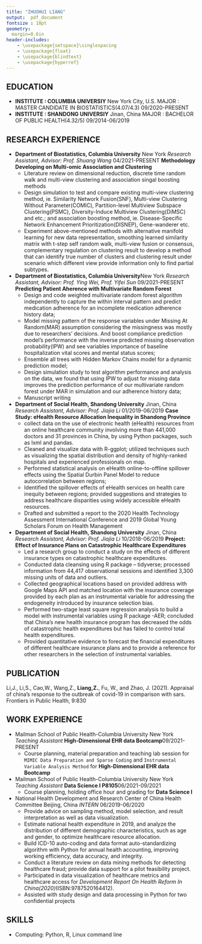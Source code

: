 ```yaml
---
title: "ZHUOHUI LIANG"
output:  pdf_document
fontsize : 10pt
geometry:
  margin=0.6in
header-includes:
    - \usepackage{setspace}\singlespacing
    - \usepackage{float}
    - \usepackage{blindtext}
    - \usepackage{hyperref}
---
```

<!-- **WORK PHONE** : +1 (646) 496-3283\newline -->
<!-- **MOBILE PHONE** : +861564129223\newline -->
<!-- **EMAIL 1** : [zl2974@cumc.columbia.edu](mailto:<zl2974@cumc.columbia.edu>) -->
<!-- \newline -->
<!-- **EMAIL 2** : [jeffreyliang1995@outlook.com](mailto:<jeffreyliang1995@outlook.com>) -->
<!-- \newline -->
<!-- **Linkedin** :  -->
<!-- [_Zhuohui Liang_](https://www.linkedin.com/in/zhuohui-liang-123108203/) -->

\begin{center}
\begin{tabular}{c|c|c}
WORK PHONE : +1 (646) 496-3283 & 
EMAIL 1 : \href{mailto:<zl2974@cumc.columbia.edu>}{zl2974@cumc.columbia.edu} &
EMAIL 2 : \href{mailto:<jeffreyliang1995@outlook.com>}{jeffreyliang1995@outlook.com}\\ 
\end{tabular}
\end{center}

## EDUCATION
- **INSTITUTE : COLUMBIA UNIVERSIY** \hfill New York City, U.S. \newline
  MAJOR : MASTER CANDIDATE IN BIOSTATISTICS(4.07/4.3) \hfill 09/2020-PRESENT
- **INSTITUTE : SHANDONG UNIVERSIY** \hfill Jinan, China\newline
  MAJOR : BACHELOR OF PUBLIC HEALTH(4.32/5) \hfill 09/2014-06/2019
  

## RESEARCH EXPERIENCE

- **Department of Biostatistics, Columbia University**
\hfill New York\newline
  _Research Assistant, Advisor: Prof. Shuang Wang_ \hfill 04/2021-PRESENT\newline
  **Methodology Developing on Multi-omic Association and Clustering **
  * Literature review on dimensional reduction, discrete time random walk and multi-view clustering and association singal boosting methods
  * Design simulation to test and compare existing multi-view clustering method, ie. Similarity Network Fusion(SNF), Multi-view Clustering Without Parameter(COMIC), Partition-level Multiview Subspace Clustering(PSMC), Diversity-Induce Multiview Clustering(DiMSC) and etc.; and association boosting method, ie. Disease-Specific Network Enhancement Prioritization(DISNEP), Gene-wanderer etc.
  * Experiment above-mentioned methods with alternative manifold learning for new data representation, smoothing learned similarity matrix with t-step self random walk, multi-view fusion or consensus, complementary regulation on clustering result to develop a method that can identify true number of clusters and clustering result under scenario which different view provide information only to find partial subtypes.
  
- **Department of Biostatistics, Columbia University**\hfill New York\newline
  _Research Assistant, Advisor: Prof. Ying Wei, Prof. Yifei Sun_ \hfill 09/2021-PRESENT\newline
  **Predicting Patient Aherence with Multivariate Random Forest**
  * Design and code weighted multivariate random forest algorithm independently to capture the within interval pattern and predict medication adherence for an incomplete medication adherence history  data;
  * Model missing pattern of the response variables under Missing At Random(MAR) assumption considering the missingness was mostly due to researchers' decisions. And boost compliance prediction model's performance with the inverse predicted missing observation probability(IPW) and see variables importance of baseline hospitalization vital scores and mental status scores;
  * Ensemble all trees with Hidden Markov Chains model for a dynamic prediction model;
  * Design simulation study to test algorithm performance and analysis on the data, we found that using IPW to adjust for missing data improves the prediction performance of our multivariate random forest under MAR in simulation and our adherence history data;
  * Manuscript writing

- **Department of Social Health, Shandong University**
\hfill Jinan, China\newline
  _Research Assistant, Advisor: Prof. Jiajia Li_ \hfill 01/2019-06/2019\newline
  **Case Study: eHealth Resource Allocation Inequality in Shandong Province** 
  * collect data on the use of electronic health (eHealth) resources from an
online healthcare community involving more than 441,000 doctors and 31 provinces in China, by using Python packages, such as lxml and pandas.
  * Cleaned and visualize data with R-ggplot; utilized techniques such as visualizing the spatial distribution and density of highly-ranked hospitals and experienced professionals on map.
  * Performed statistical analysis on eHealth online-to-offline spillover effects using the Spatial Durbin Panel Model to reduce autocorrelation between regions; 
  * Identified the spillover effects of eHealth services on health care inequity between regions; provided suggestions and strategies to address healthcare disparities using widely accessible eHealth resources.
  * Drafted and submitted a report to the 2020 Health Technology Assessment International
Conference and 2019 Global Young Scholars Forum on Health Management

- **Department of Social Health, Shandong University**
\hfill Jinan, China\newline
  _Research Assistant, Advisor: Prof. Jiajia Li_ \hfill 10/2018-06/2019\newline
  **Project: Effect of Insurance Plans on Catastrophic Healthcare Expenditures**
  * Led a research group to conduct a study on the effects of different insurance types on catastrophic healthcare expenditures.
  * Conducted data cleansing using R package – tidyverse; processed information
from 44,417 observational sessions and identified 3,300 missing units of data and outliers.
  * Collected geographical locations based on provided address with Google Maps API and matched location with the insurance coverage provided by each plan as an instrumental variable for addressing the endogeneity introduced by insurance selection bias.
  * Performed two-stage least square regression analysis to build a model with instrumental variables using R package -AER; concluded that China's new health insurance program has decreased the odds of catastrophic health expenditures but has failed to control total health expenditures.
  * Provided quantitative evidence to forecast the financial expenditures of different healthcare insurance plans and to provide a reference for other researchers in the selection of instrumental variables.

<!-- - **Mapping Health: Tracking Population Health in Shandong Province, China**  -->
<!-- \hfill Jinan, China\newline -->
<!-- _Research Assistant; Advisor: Dr. Fuzhong Xue_ \hfill 06/2018-11/2018 -->
<!--   * Refined medical information from more than 161 handbooks on atrial fibrillation and -->
<!-- hypercholesterolemia; coded them into a graph database that covered more than 3,000 specific -->
<!-- nodes and relationships. -->
<!--   * Designed and constructed a Knowledge Graph in Neo4j, including processes for screening, -->
<!-- diagnosis, treatment, and education. -->

<!-- - **Urban-Rural Disparities in Catastrophic Health Expenditures in China** -->
<!-- \hfill Jinan,China\newline -->
<!-- _Lead Researcher; Advisor: Prof. Jiajia Li_ \hfill 03/2018-10/2018 -->
<!--   * Compared datasets with 44,417 observational sessions with individuals and 11,130 -->
<!-- observational sessions with households from the ten waves of the China Health and Nutrition -->
<!-- Survey (CHNS); examined registered residency status using R package-tidyverse. -->
<!--   * Calculated prevalence of catastrophic healthcare expenditures since 1989 in households with -->
<!-- chronic disease patients, and used this as a response variable; created an interaction of time with -->
<!-- rural-urban identities as an independent variable to use in future regression analysis. -->
<!--   * Performed logistics regression, concluding that healthcare disparities have diminished due to the -->
<!-- development of financial protection and rising standard of living, but that actual risk has not -->
<!-- been significantly reduced. -->
<!--   * Conducted a review of China's Health Reform progress and promoted critical illness insurance -->
<!-- among rural populations. -->
<!--   * Drafted a paper summarizing findings which was accepted by the 2019 International Health -->
<!-- Economics Association and 2018 Healthcare Management Forum, hosted by Chinese Preventive -->
<!-- Medicine Association. -->

## PUBLICATION

 Li,J., Li,S., Cao,W., Wang,Z., __Liang,Z.__, Fu, W., and Zhao, J. (2021). Appraisal of china’s response to the outbreak of covid-19 in comparison with sars. Frontiers in Public Health, 9:830
<!-- \bibliographystyle{apalike} -->
<!-- \bibliography{publication} -->

## WORK EXPERIENCE

- Mailman School of Public Health-Columbia University \hfill New York
\newline
 _Teaching Assistant_ __High-Dimensional EHR data Bootcamp__\hfill 09/2021-PRESENT
  * Course planning, material preparation and teaching lab session for `MIMIC Data Preparation and Sparse Coding` and  `Instrumental Variable Analysis Method` for __High-Dimensional EHR data Bootcamp__
  
- Mailman School of Public Health-Columbia University \hfill New York
\newline
 _Teaching Assistant_ __Data Science I P8105__\hfill 06/2021-09/2021
  * Course planning, holding office hour and grading for __Data Science I__

- National Health Development and Research Center of China Health Committee \hfill Beijing, China \newline
  _INTERN_ \hfill 06/2019-06/2020
  * Provide advice on sampling method, model selection, and result interpretation as well as data
visualization.
  * Estimate national health expenditure in 2019, and analyze the distribution of different
demographic characteristics, such as age and gender, to optimize healthcare resource allocation.
  * Build ICD-10 auto-coding and data format auto-standardizing algorithm with Python for annual health
accounting, improving working efficiency, data accuracy, and integrity.
  * Conduct a literature review on data mining methods for detecting healthcare fraud; provide
data support for a pilot feasibility project.
  * Participated in data visualization of healthcare metrics and healthcare access for _Development Report On Health Reform In China(2020)_(ISBN:9787520164412).
  * Assisted with study design and data processing in Python for two confidential projects

<!-- - Jinan Center for Disease Control and Prevention\hfill Jinan, China \newline -->
<!--   _INTERN_ \hfill 03/2019-05/2019 -->
<!--   * Completed a three-month rotation with various departments, including Chronic Diseases -->
<!-- Control, Occupation Disease Control, and Infectious Disease Control Centers. -->
<!--   * Monitored survival data in patients who presented with emergency cases and chronic diseases -->
<!-- in Jinan using R programming, following established procedures. -->

<!-- - Center of Health Data Science at Shandong University\hfill Jinan, China \newline -->
<!--   _INTERN_  \hfill 06/2018-11/2018 -->
<!--   * Conducted research on covariates adjustment and single nucleotide polymorphisms (SNPs) -->
<!-- identification in the Genome-wide Association Study (GWAS). -->
<!--   * Reviewed more than 200 published articles on cancer and cardiovascular diseases, categorized -->
<!-- them based on studied traits. -->
<!--   * Designed and constructed a database for all the articles, documenting specific SNPs, statistical -->
<!-- methods, adjusted covariates, interval validation results, and other parameters of each study -->

<!-- - Qianfoshan Hospital\hfill Jinan, China \newline -->
<!--   _INTERN_ \hfill 05/2017-10/2017  -->
<!--   * Monitored nutritional and health status of patients and collaborated with surgeons from the spine -->
<!-- surgery department, gynecology department, obstetrics department, and pediatrics department. -->

## SKILLS
- Computing: Python, R, Linux command line

